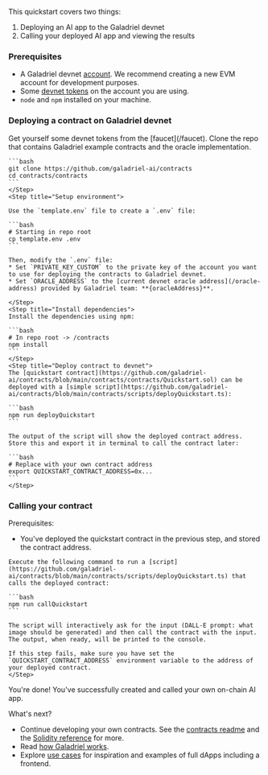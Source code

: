 

This quickstart covers two things:

1. Deploying an AI app to the Galadriel devnet
2. Calling your deployed AI app and viewing the results

### Prerequisites

* A Galadriel devnet [account](/setting-up-a-wallet). We recommend creating a new EVM account for development purposes.
* Some [devnet tokens](/faucet) on the account you are using.
* `node` and `npm` installed on your machine.

### Deploying a contract on Galadriel devnet

<Steps>
    <Step title="devnet tokens">
    Get yourself some devnet tokens from the [faucet](/faucet).
    </Step>
    <Step title="Clone repository">
    Clone the repo that contains Galadriel example contracts and the oracle implementation.

    ```bash
    git clone https://github.com/galadriel-ai/contracts
    cd contracts/contracts
    ```
    </Step>
    <Step title="Setup environment">

    Use the `template.env` file to create a `.env` file:

    ```bash
    # Starting in repo root
    cp template.env .env
    ```

    Then, modify the `.env` file:
    * Set `PRIVATE_KEY_CUSTOM` to the private key of the account you want to use for deploying the contracts to Galadriel devnet.
    * Set `ORACLE_ADDRESS` to the [current devnet oracle address](/oracle-address) provided by Galadriel team: **{oracleAddress}**.

    </Step>
    <Step title="Install dependencies">
    Install the dependencies using npm:

    ```bash
    # In repo root -> /contracts
    npm install
    ```
    </Step>
    <Step title="Deploy contract to devnet">
    The [quickstart contract](https://github.com/galadriel-ai/contracts/blob/main/contracts/contracts/Quickstart.sol) can be deployed with a [simple script](https://github.com/galadriel-ai/contracts/blob/main/contracts/scripts/deployQuickstart.ts):

    ```bash
    npm run deployQuickstart
    ```

    The output of the script will show the deployed contract address. Store this and export it in terminal to call the contract later:

    ```bash
    # Replace with your own contract address
    export QUICKSTART_CONTRACT_ADDRESS=0x...
    ```
    </Step>
</Steps>

### Calling your contract

Prerequisites:
* You've deployed the quickstart contract in the previous step, and stored the contract address.

<Steps>
    <Step name="Make a call to the contract">

    Execute the following command to run a [script](https://github.com/galadriel-ai/contracts/blob/main/contracts/scripts/deployQuickstart.ts) that calls the deployed contract:

    ```bash
    npm run callQuickstart
    ```

    The script will interactively ask for the input (DALL-E prompt: what image should be generated) and then call the contract with the input. The output, when ready, will be printed to the console.

    If this step fails, make sure you have set the `QUICKSTART_CONTRACT_ADDRESS` environment variable to the address of your deployed contract.
    </Step>
</Steps>

You're done! You've successfully created and called your own on-chain AI app.

What's next?

* Continue developing your own contracts. See the [contracts readme](https://github.com/galadriel-ai/contracts/tree/main/contracts) and the [Solidity reference](/reference) for more.
* Read [how Galadriel works](/how-it-works).
* Explore [use cases](/use-cases) for inspiration and examples of full dApps including a frontend.